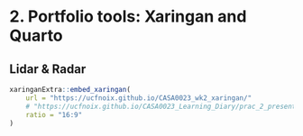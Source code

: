# 2. Portfolio tools: Xaringan and Quarto

## Lidar & Radar
```r
xaringanExtra::embed_xaringan(
    url = "https://ucfnoix.github.io/CASA0023_wk2_xaringan/"
    # "https://ucfnoix.github.io/CASA0023_Learning_Diary/prac_2_presentation.html" # 같은 레퍼지토리에 넣을 때 
    ratio = "16:9"
)
```
